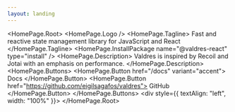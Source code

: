 ```yaml
---
layout: landing
---
```



<HomePage.Root>
    <HomePage.Logo />
    <HomePage.Tagline>
        Fast and reactive state management library for JavaScript and React
    </HomePage.Tagline>
    <HomePage.InstallPackage name="@valdres-react" type="install" />
    <HomePage.Description>
        Valdres is inspired by Recoil and Jotai with an emphasis on performance.
    </HomePage.Description>
    <HomePage.Buttons>
        <HomePage.Button href="/docs" variant="accent">
            Docs
        </HomePage.Button>
        <HomePage.Button href="https://github.com/eigilsagafos/valdres">
            GitHub
        </HomePage.Button>
    </HomePage.Buttons>
    <div style={{ textAlign: "left", width: "100%" }}>
        <QuickMigrate />
    </div>
</HomePage.Root>
